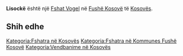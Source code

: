 {{Fshat në Kosovës
 | Emri                = Lisockë
| sqi_N_name = Lisockë
| sqi_N_FULL_NAME_RO = Lisockë
| sqi_N_FULL_NAME_ND_RO = Lisocke
| sqi_N_SORT_NAME_RG = LISOCKE
| sqi_N_FULL_NAME_RG = Lisockë
| sqi_N_FULL_NAME_ND_RG = Lisocke
| sqi_V_name = Lesockë
| sqi_V_FULL_NAME_RO = Lesockë Lisori
| sqi_V_FULL_NAME_ND_RO = Lesocke Lisori
| sqi_V_SORT_NAME_RG = LESOCKE LISORI
| sqi_V_FULL_NAME_RG = Lesockë Lisori
| sqi_V_FULL_NAME_ND_RG = Lesocke Lisori
| srp_N_name = Lisacka
| srp_N_FULL_NAME_RO = Lisacka
| srp_N_FULL_NAME_ND_RO = Lisacka
| srp_N_SORT_NAME_RG = LISACKA
| srp_N_FULL_NAME_RG = Lisacka
| srp_N_FULL_NAME_ND_RG = Lisacka
| srp_NS_name = Лисацка
| srp_NS_FULL_NAME_RO = Лисацка
| srp_NS_FULL_NAME_ND_RO = Лисацка
| srp_NS_SORT_NAME_RG = ЛИСАЦКА
| srp_NS_FULL_NAME_RG = Лисацка
| srp_NS_FULL_NAME_ND_RG = Лисацка
| std_V_name = Lisoca
| std_V_FULL_NAME_RO = Lisoca Lisor Lisocka
| std_V_FULL_NAME_ND_RO = Lisoca Lisor Lisocka
| std_V_SORT_NAME_RG = LISOCA LISOR LISOCKA
| std_V_FULL_NAME_RG = Lisoca Lisor Lisocka
| std_V_FULL_NAME_ND_RG = Lisoca Lisor Lisocka

 | Emri (Rasa dhanore) = 
 | Figura              = 
 | Shteti              = Kosovo
 | Komuna              = Fushë Kosovë
 | Kodi postar         = 
 | Sipërfaqja          = 

 | Popullsia           = 

 | Regj. i popullsisë  = 
 | Dend. e popullsisë  = 
 | Faqja zyrtare       = 
 <!--- Koordinatat ----> 
 | Gjerësia            = 42.662778
 | Gjatësia            = 21.648056
 | Lartësia            = 
}}
'''Lisockë''' është një [[Fshat Vogel]] në [[Fushë Kosovë]] të [[Kosovës]].

<!-- == Gjeografia == -->
<!-- == Historia == -->
<!-- == Demografia == -->
== Shih edhe ==
{{Komuna Fushë Kosovë}}
{{Kosovo-Administrata-Cung}}

[[Kategoria:Fshatra në Kosovës]]
[[Kategoria:Fshatra në Kommunes Fushë Kosovë]]
[[Kategoria:Vendbanime në Kosovës]]